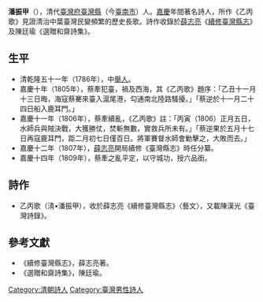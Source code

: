 '''潘振甲'''（{{bd||？||？||catIdx=P潘}}），清代[[臺灣府|臺灣府]][[臺灣縣|臺灣縣]]（今[[臺南市|臺南市]]）人。[[嘉慶|嘉慶]]年間著名詩人，所作《乙丙歌》見證清治中葉臺灣民變頻繁的歷史長歌。詩作收錄於[[薛志亮|薛志亮]]《[[續修臺灣縣志|續修臺灣縣志]]》及陳廷瑜《選贈和齋詩集》。

==生平==
*清乾隆五十一年（1786年），中[[舉人|舉人]]。
*嘉慶十年（1805年），蔡牽犯臺，禍及西海，其《乙丙歌》題序：「乙丑十一月十三日晦，海寇蔡騫來臺入滬尾港，勾通南北陸路騷擾。」「蔡逆於十一月二十四日船入鹿耳門。」
*嘉慶十一年（1806年），蔡牽續亂，《乙丙歌》註：「丙寅（1806）正月五日，水師兵與賊決戰，大獲勝仗，焚斬無數，實救兵所未有。」「蔡逆果於五月十七日再寇鹿耳門，距二月初七日僅百日。將軍賽督水師會勦擊之，大敗而去。」
*嘉慶十二年（1807年），[[薛志亮|薛志亮]]開局續修《臺灣縣志》時任分纂。
*嘉慶十四年（1809年），蔡牽之亂平定，以守城功，授六品銜。

==詩作==
*乙丙歌（淸•潘振甲），收於薛志亮《續修臺灣縣志》〈藝文〉，又載陳漢光《臺灣詩錄》。
{{reflist}}
{{Wikisource}}

==參考文獻==
*《續修臺灣縣志》，薛志亮著。
*《選贈和齋詩集》，陳廷瑜。
[[Category:清朝詩人|Category:清朝詩人]]
[[Category:臺灣男性詩人|Category:臺灣男性詩人]]